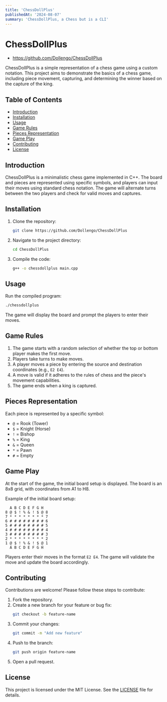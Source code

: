 ```yaml
---
title: 'ChessDollPlus'
publishedAt: '2024-08-07'
summary: 'ChessDollPlus, a Chess but is a CLI'
---
```


# ChessDollPlus

- https://github.com/Dollengo/ChessDollPlus

ChessDollPlus is a simple representation of a chess game using a custom notation. This project aims to demonstrate the basics of a chess game, including piece movement, capturing, and determining the winner based on the capture of the king.

## Table of Contents

- [Introduction](#introduction)
- [Installation](#installation)
- [Usage](#usage)
- [Game Rules](#game-rules)
- [Pieces Representation](#pieces-representation)
- [Game Play](#game-play)
- [Contributing](#contributing)
- [License](#license)

## Introduction

ChessDollPlus is a minimalistic chess game implemented in C++. The board and pieces are represented using specific symbols, and players can input their moves using standard chess notation. The game will alternate turns between the two players and check for valid moves and captures.

## Installation

1. Clone the repository:
    ```bash
    git clone https://github.com/Dollengo/ChessDollPlus
    ```
2. Navigate to the project directory:
    ```bash
    cd ChessDollPlus
    ```
3. Compile the code:
    ```bash
    g++ -o chessdollplus main.cpp
    ```

## Usage

Run the compiled program:
```bash
./chessdollplus
```
The game will display the board and prompt the players to enter their moves.

## Game Rules

1. The game starts with a random selection of whether the top or bottom player makes the first move.
2. Players take turns to make moves.
3. A player moves a piece by entering the source and destination coordinates (e.g., `E2 E4`).
4. A move is valid if it adheres to the rules of chess and the piece's movement capabilities.
5. The game ends when a king is captured.

## Pieces Representation

Each piece is represented by a specific symbol:
- `@` = Rook (Tower)
- `$` = Knight (Horse)
- `!` = Bishop
- `%` = King
- `&` = Queen
- `*` = Pawn
- `#` = Empty

## Game Play

At the start of the game, the initial board setup is displayed. The board is an 8x8 grid, with coordinates from A1 to H8.

Example of the initial board setup:
```
  A B C D E F G H
8 @ $ ! % & ! $ @ 8
7 * * * * * * * * 7
6 # # # # # # # # 6
5 # # # # # # # # 5
4 # # # # # # # # 4
3 # # # # # # # # 3
2 * * * * * * * * 2
1 @ $ ! % & ! $ @ 1
  A B C D E F G H
```

Players enter their moves in the format `E2 E4`. The game will validate the move and update the board accordingly.

## Contributing

Contributions are welcome! Please follow these steps to contribute:
1. Fork the repository.
2. Create a new branch for your feature or bug fix:
    ```bash
    git checkout -b feature-name
    ```
3. Commit your changes:
    ```bash
    git commit -m "Add new feature"
    ```
4. Push to the branch:
    ```bash
    git push origin feature-name
    ```
5. Open a pull request.

## License

This project is licensed under the MIT License. See the [LICENSE](LICENSE) file for details.
```